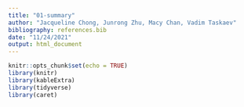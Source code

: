 ```yaml
---
title: "01-summary"
author: "Jacqueline Chong, Junrong Zhu, Macy Chan, Vadim Taskaev"
bibliography: references.bib
date: "11/24/2021"
output: html_document
---
```


```r
knitr::opts_chunk$set(echo = TRUE)
library(knitr)
library(kableExtra)
library(tidyverse)
library(caret)
```


